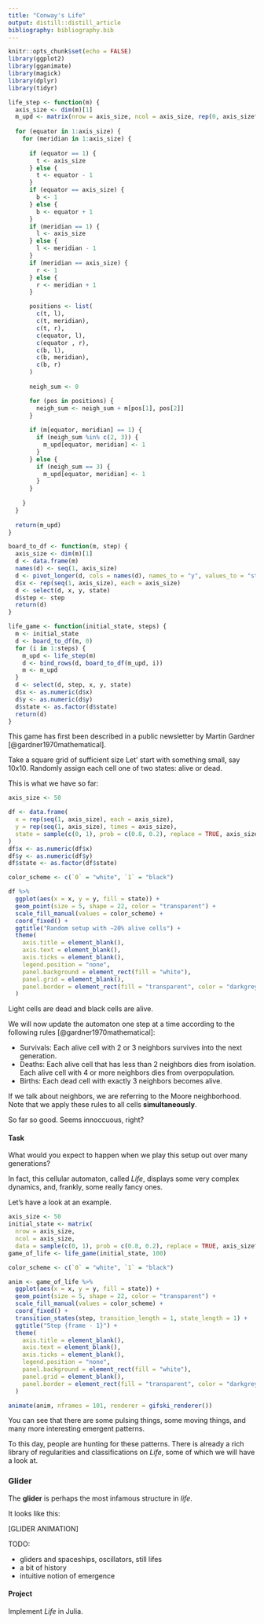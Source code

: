 ```yaml
---
title: "Conway's Life"
output: distill::distill_article
bibliography: bibliography.bib
---
```


```r
knitr::opts_chunk$set(echo = FALSE)
library(ggplot2)
library(gganimate)
library(magick)
library(dplyr)
library(tidyr)
```

```r
life_step <- function(m) {
  axis_size <- dim(m)[1]
  m_upd <- matrix(nrow = axis_size, ncol = axis_size, rep(0, axis_size^2))
  
  for (equator in 1:axis_size) {
    for (meridian in 1:axis_size) {
      
      if (equator == 1) {
        t <- axis_size
      } else {
        t <- equator - 1
      }
      if (equator == axis_size) {
        b <- 1
      } else {
        b <- equator + 1
      }
      if (meridian == 1) {
        l <- axis_size
      } else {
        l <- meridian - 1
      }
      if (meridian == axis_size) {
        r <- 1
      } else {
        r <- meridian + 1
      }

      positions <- list(
        c(t, l),
        c(t, meridian),
        c(t, r),
        c(equator, l),
        c(equator , r),
        c(b, l),
        c(b, meridian),
        c(b, r)
      )
      
      neigh_sum <- 0

      for (pos in positions) {
        neigh_sum <- neigh_sum + m[pos[1], pos[2]]  
      }
      
      if (m[equator, meridian] == 1) {
        if (neigh_sum %in% c(2, 3)) {
          m_upd[equator, meridian] <- 1
        }
      } else {
        if (neigh_sum == 3) {
          m_upd[equator, meridian] <- 1
        }
      }
      
    }
  }
 
  return(m_upd) 
}

board_to_df <- function(m, step) {
  axis_size <- dim(m)[1]
  d <- data.frame(m)
  names(d) <- seq(1, axis_size)
  d <- pivot_longer(d, cols = names(d), names_to = "y", values_to = "state")
  d$x <- rep(seq(1, axis_size), each = axis_size)
  d <- select(d, x, y, state)
  d$step <- step
  return(d)
}

life_game <- function(initial_state, steps) {
  m <- initial_state
  d <- board_to_df(m, 0)
  for (i in 1:steps) {
    m_upd <- life_step(m)
    d <- bind_rows(d, board_to_df(m_upd, i))
    m <- m_upd
  }
  d <- select(d, step, x, y, state)
  d$x <- as.numeric(d$x)
  d$y <- as.numeric(d$y)
  d$state <- as.factor(d$state)
  return(d)
}
```


This game has first been described in a public newsletter by Martin Gardner [@gardner1970mathematical].

Take a square grid of sufficient size
Let' start with something small, say 10x10.
Randomly assign each cell one of two states: alive or dead.

This is what we have so far:

```r
axis_size <- 50

df <- data.frame(
  x = rep(seq(1, axis_size), each = axis_size),
  y = rep(seq(1, axis_size), times = axis_size),
  state = sample(c(0, 1), prob = c(0.8, 0.2), replace = TRUE, axis_size^2)
)
df$x <- as.numeric(df$x)
df$y <- as.numeric(df$y)
df$state <- as.factor(df$state)

color_scheme <- c(`0` = "white", `1` = "black")

df %>% 
  ggplot(aes(x = x, y = y, fill = state)) +
  geom_point(size = 5, shape = 22, color = "transparent") +
  scale_fill_manual(values = color_scheme) +
  coord_fixed() +
  ggtitle("Random setup with ~20% alive cells") +
  theme(
    axis.title = element_blank(),
    axis.text = element_blank(),
    axis.ticks = element_blank(),
    legend.position = "none",
    panel.background = element_rect(fill = "white"),
    panel.grid = element_blank(),
    panel.border = element_rect(fill = "transparent", color = "darkgrey", size = 3),
  )
```

Light cells are dead and black cells are alive.

We will now update the automaton one step at a time according to the following rules [@gardner1970mathematical]:

* Survivals: Each alive cell with 2 or 3 neighbors survives into the next generation.
* Deaths: Each alive cell that has less than 2 neighbors dies from isolation. Each alive cell with 4 or more neighbors dies from overpopulation.
* Births: Each dead cell with exactly 3 neighbors becomes alive.

If we talk about neighbors, we are referring to the Moore neighborhood.
Note that we apply these rules to all cells **simultaneously**.

So far so good.
Seems innoccuous, right?

#### Task

What would you expect to happen when we play this setup out over many generations?


In fact, this cellular automaton, called *Life*, displays some very complex dynamics, and, frankly, some really fancy ones.

Let's have a look at an example.

```r
axis_size <- 50
initial_state <- matrix(
  nrow = axis_size,
  ncol = axis_size,
  data = sample(c(0, 1), prob = c(0.8, 0.2), replace = TRUE, axis_size^2))
game_of_life <- life_game(initial_state, 100)

color_scheme <- c(`0` = "white", `1` = "black")

anim <- game_of_life %>% 
  ggplot(aes(x = x, y = y, fill = state)) +
  geom_point(size = 5, shape = 22, color = "transparent") +
  scale_fill_manual(values = color_scheme) +
  coord_fixed() +
  transition_states(step, transition_length = 1, state_length = 1) +
  ggtitle("Step {frame - 1}") +
  theme(
    axis.title = element_blank(),
    axis.text = element_blank(),
    axis.ticks = element_blank(),
    legend.position = "none",
    panel.background = element_rect(fill = "white"),
    panel.grid = element_blank(),
    panel.border = element_rect(fill = "transparent", color = "darkgrey", size = 3),
  )

animate(anim, nframes = 101, renderer = gifski_renderer())
```

You can see that there are some pulsing things, some moving things, and many more interesting emergent patterns.

To this day, people are hunting for these patterns.
There is already a rich library of regularities and classifications on *Life*, some of which we will have a look at.

### Glider

The **glider** is perhaps the most infamous structure in *life*.

It looks like this:

[GLIDER ANIMATION]


TODO:

* gliders and spaceships, oscillators, still lifes
* a bit of history
* intuitive notion of emergence






#### Project

Implement *Life* in Julia.